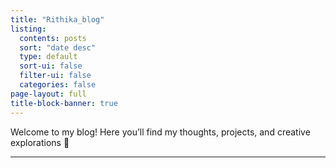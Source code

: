 ```yaml
---
title: "Rithika_blog"
listing: 
  contents: posts
  sort: "date desc"
  type: default
  sort-ui: false
  filter-ui: false
  categories: false
page-layout: full
title-block-banner: true
---
```


```{=html}
<style>
/* Make the top banner pink without external CSS */
.quarto-title-block.default .quarto-title-banner {
  background: linear-gradient(to right, #ffcee0, #ffe5f0) !important;
  color: #b03060 !important;
  border-bottom: 2px solid #f8cce9;
  box-shadow: 0 8px 20px rgba(255, 192, 203, 0.3);
}

.navbar {
  background: pink;
}

.quarto-title-banner .title {
  color: #d63384 !important;
}

.quarto-title-banner .subtitle {
  color: #94476b !important;
}
</style>
```
Welcome to my blog! Here you'll find my thoughts, projects, and creative explorations 🌸

------------------------------------------------------------------------
